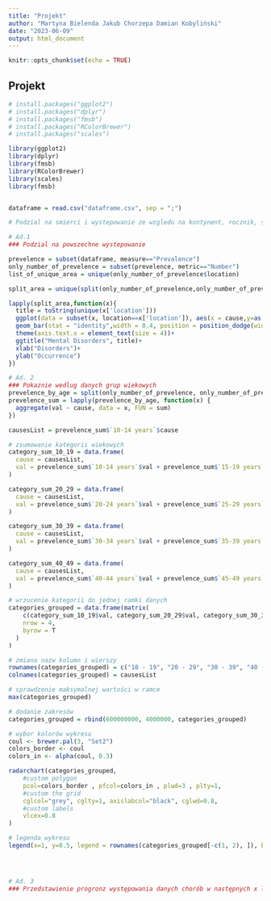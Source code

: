 ```yaml
---
title: "Projekt"
author: "Martyna Bielenda Jakub Chorzepa Damian Kobyliński"
date: "2023-06-09"
output: html_document
---
```


```r
knitr::opts_chunk$set(echo = TRUE)
```

## Projekt

```r
# install.packages("ggplot2")
# install.packages("dplyr")
# install.packages("fmsb")
# install.packages("RColorBrewer")
# install.packages("scales")

library(ggplot2)
library(dplyr)
library(fmsb)
library(RColorBrewer)
library(scales)
library(fmsb)


dataframe = read.csv("dataframe.csv", sep = ";")

# Podzial na smierci i wystepowanie ze wzgledu na kontynent, rocznik, sex

# Ad.1
### Podzial na powszechne wystepowanie 

prevelence = subset(dataframe, measure=="Prevalence")
only_number_of_prevelence = subset(prevelence, metric=="Number")
list_of_unique_area = unique(only_number_of_prevelence$location)

split_area = unique(split(only_number_of_prevelence,only_number_of_prevelence$location))

lapply(split_area,function(x){
  title = toString(unique(x['location']))
  ggplot(data = subset(x, location==x['location']), aes(x = cause,y=as.double(val),fill=cause))+
  geom_bar(stat = "identity",width = 0.4, position = position_dodge(width=2))+
  theme(axis.text.x = element_text(size = 4))+
  ggtitle("Mental Disorders", title)+
  xlab("Disorders")+
  ylab("Occurrence")
})

# Ad. 2
### Pokaznie wedlug danych grup wiekowych
prevelence_by_age = split(only_number_of_prevelence, only_number_of_prevelence$age)
prevelence_sum = lapply(prevelence_by_age, function(x) {
  aggregate(val ~ cause, data = x, FUN = sum)
})

causesList = prevelence_sum$`10-14 years`$cause

# zsumowanie kategorii wiekowych 
category_sum_10_19 = data.frame(
  cause = causesList,
  val = prevelence_sum$`10-14 years`$val + prevelence_sum$`15-19 years`$val
)

category_sum_20_29 = data.frame(
  cause = causesList,
  val = prevelence_sum$`20-24 years`$val + prevelence_sum$`25-29 years`$val
)

category_sum_30_39 = data.frame(
  cause = causesList,
  val = prevelence_sum$`30-34 years`$val + prevelence_sum$`35-39 years`$val
)

category_sum_40_49 = data.frame(
  cause = causesList,
  val = prevelence_sum$`40-44 years`$val + prevelence_sum$`45-49 years`$val
)

# wrzucenie kategorii do jednej ramki danych
categories_grouped = data.frame(matrix(
    c(category_sum_10_19$val, category_sum_20_29$val, category_sum_30_39$val, category_sum_40_49$val),
    nrow = 4,
    byrow = T
  )
)

# zmiana nazw kolumn i wierszy
rownames(categories_grouped) = c("10 - 19", "20 - 29", "30 - 39", "40 - 49")
colnames(categories_grouped) = causesList

# sprawdzenie maksymalnej wartości w ramce
max(categories_grouped)

# dodanie zakresów
categories_grouped = rbind(600000000, 4000000, categories_grouped)

# wybor kolorów wykresu
coul <- brewer.pal(3, "Set2")
colors_border <- coul
colors_in <- alpha(coul, 0.3)

radarchart(categories_grouped,
    #custom polygon
    pcol=colors_border , pfcol=colors_in , plwd=3 , plty=1,
    #custom the grid
    cglcol="grey", cglty=1, axislabcol="black", cglwd=0.8, 
    #custom labels
    vlcex=0.8 
)

# legenda wykresu
legend(x=1, y=0.5, legend = rownames(categories_grouped[-c(1, 2), ]), bty = "n", pch=20 , col=colors_in , text.col = "grey", cex=1.2, pt.cex=3)




# Ad. 3
### Przedstawienie progronz występowania danych chorób w następnych x latach

```
